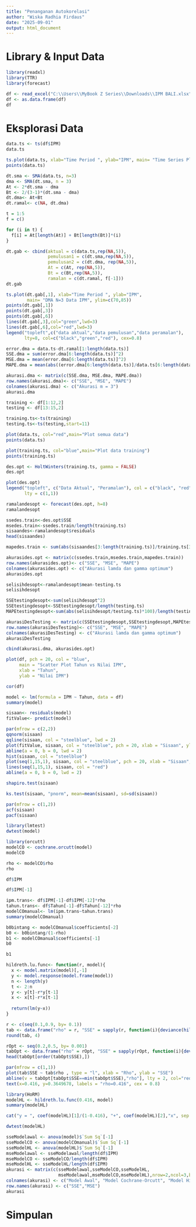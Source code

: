 ```yaml
---
title: "Penanganan Autokorelasi"
author: "Wiska Radhia Firdaus"
date: "2025-09-01"
output: html_document
---
```


# Library & Input Data

```r
library(readxl)
library(TTR)
library(forecast)

df <- read_excel("C:\\Users\\MyBook Z Series\\Downloads\\IPM BALI.xlsx")
df <- as.data.frame(df)
df
```

# Eksplorasi Data

```r
data.ts <- ts(df$IPM)
data.ts
```

```r
ts.plot(data.ts, xlab="Time Period ", ylab="IPM", main= "Time Series Plot of IPM")
points(data.ts)
```

```r
dt.sma <- SMA(data.ts, n=3)
dma <- SMA(dt.sma, n = 3)
At <- 2*dt.sma - dma
Bt <- 2/(3-1)*(dt.sma - dma)
dt.dma<- At+Bt
dt.ramal<- c(NA, dt.dma)

t = 1:5
f = c()

for (i in t) {
  f[i] = At[length(At)] + Bt[length(Bt)]*(i)
}
```

```r
dt.gab <- cbind(aktual = c(data.ts,rep(NA,5)), 
                pemulusan1 = c(dt.sma,rep(NA,5)),
                pemulusan2 = c(dt.dma, rep(NA,5)),
                At = c(At, rep(NA,5)), 
                Bt = c(Bt,rep(NA,5)),
                ramalan = c(dt.ramal, f[-1]))
dt.gab
```

```r
ts.plot(dt.gab[,1], xlab="Time Period ", ylab="IPM", 
        main= "DMA N=3 Data IPM", ylim=c(70,85))
points(dt.gab[,1])
points(dt.gab[,3])
points(dt.gab[,6])
lines(dt.gab[,3],col="green",lwd=3)
lines(dt.gab[,6],col="red",lwd=3)
legend("topleft",c("data aktual","data pemulusan","data peramalan"), 
       lty=8, col=c("black","green","red"), cex=0.8)
```

```r
error.dma = data.ts-dt.ramal[1:length(data.ts)]
SSE.dma = sum(error.dma[6:length(data.ts)]^2)
MSE.dma = mean(error.dma[6:length(data.ts)]^2)
MAPE.dma = mean(abs((error.dma[6:length(data.ts)]/data.ts[6:length(data.ts)])*100))

akurasi.dma <- matrix(c(SSE.dma, MSE.dma, MAPE.dma))
row.names(akurasi.dma)<- c("SSE", "MSE", "MAPE")
colnames(akurasi.dma) <- c("Akurasi m = 3")
akurasi.dma
```

```r
training <- df[1:12,2]
testing <- df[13:15,2]

training.ts<-ts(training)
testing.ts<-ts(testing,start=11)

plot(data.ts, col="red",main="Plot semua data")
points(data.ts)
```

```r
plot(training.ts, col="blue",main="Plot data training")
points(training.ts)
```

```r
des.opt <- HoltWinters(training.ts, gamma = FALSE)
des.opt
```

```r
plot(des.opt)
legend("topleft", c("Data Aktual", "Peramalan"), col = c("black", "red"), 
       lty = c(1,1))
```

```r
ramalandesopt <- forecast(des.opt, h=8)
ramalandesopt
```

```r
ssedes.train<-des.opt$SSE
msedes.train<-ssedes.train/length(training.ts)
sisaandes<-ramalandesopt$residuals
head(sisaandes)
```

```r
mapedes.train <- sum(abs(sisaandes[3:length(training.ts)]/training.ts[3:length(training.ts)])*100)/length(training.ts)

akurasides.opt <- matrix(c(ssedes.train,msedes.train,mapedes.train))
row.names(akurasides.opt)<- c("SSE", "MSE", "MAPE")
colnames(akurasides.opt) <- c("Akurasi lamda dan gamma optimum")
akurasides.opt
```

```r
selisihdesopt<-ramalandesopt$mean-testing.ts
selisihdesopt
```

```r
SSEtestingdesopt<-sum(selisihdesopt^2)
SSEtestingdesopt<-SSEtestingdesopt/length(testing.ts)
MAPEtestingdesopt<-sum(abs(selisihdesopt/testing.ts)*100)/length(testing.ts)

akurasiDesTesting <- matrix(c(SSEtestingdesopt,SSEtestingdesopt,MAPEtestingdesopt))
row.names(akurasiDesTesting)<- c("SSE", "MSE", "MAPE")
colnames(akurasiDesTesting) <- c("Akurasi lamda dan gamma optimum")
akurasiDesTesting
```

```r
cbind(akurasi.dma, akurasides.opt)
```

```r
plot(df, pch = 20, col = "blue",
     main = "Scatter Plot Tahun vs Nilai IPM",
     xlab = "Tahun",
     ylab = "Nilai IPM")
```

```r
cor(df)
```

```r
model <- lm(formula = IPM ~ Tahun, data = df)
summary(model)
```

```r
sisaan<- residuals(model)
fitValue<- predict(model)

par(mfrow = c(2,2))
qqnorm(sisaan)
qqline(sisaan, col = "steelblue", lwd = 2)
plot(fitValue, sisaan, col = "steelblue", pch = 20, xlab = "Sisaan", ylab = "Fitted Values", main = "Sisaan vs Fitted Values")
abline(a = 0, b = 0, lwd = 2)
hist(sisaan, col = "steelblue")
plot(seq(1,15,1), sisaan, col = "steelblue", pch = 20, xlab = "Sisaan", ylab = "Order", main = "Sisaan vs Order")
lines(seq(1,15,1), sisaan, col = "red")
abline(a = 0, b = 0, lwd = 2)
```

```r
shapiro.test(sisaan)
```

```r
ks.test(sisaan, "pnorm", mean=mean(sisaan), sd=sd(sisaan))
```

```r
par(mfrow = c(1,2))
acf(sisaan)
pacf(sisaan)
```

```r
library(lmtest)
dwtest(model)
```

```r
library(orcutt)
modelCO <- cochrane.orcutt(model)
modelCO
```

```r
rho <- modelCO$rho
rho
```

```r
df$IPM
```

```r
df$IPM[-1]
```

```r
ipm.trans<- df$IPM[-1]-df$IPM[-12]*rho
tahun.trans<- df$Tahun[-1]-df$Tahun[-12]*rho
modelCOmanual<- lm(ipm.trans~tahun.trans)
summary(modelCOmanual)
```

```r
b0bintang <- modelCOmanual$coefficients[-2]
b0 <- b0bintang/(1-rho)
b1 <- modelCOmanual$coefficients[-1]
b0
```

```r
b1
```

```r
hildreth.lu.func<- function(r, model){
  x <- model.matrix(model)[,-1]
  y <- model.response(model.frame(model))
  n <- length(y)
  t <- 2:n
  y <- y[t]-r*y[t-1]
  x <- x[t]-r*x[t-1]
  
  return(lm(y~x))
}

r <- c(seq(0.1,0.9, by= 0.1))
tab <- data.frame("rho" = r, "SSE" = sapply(r, function(i){deviance(hildreth.lu.func(i, model))}))
round(tab, 4)
```

```r
rOpt <- seq(0.2,0.5, by= 0.001)
tabOpt <- data.frame("rho" = rOpt, "SSE" = sapply(rOpt, function(i){deviance(hildreth.lu.func(i, model))}))
head(tabOpt[order(tabOpt$SSE),])
```

```r
par(mfrow = c(1,1))
plot(tab$SSE ~ tab$rho , type = "l", xlab = "Rho", ylab = "SSE")
abline(v = tabOpt[tabOpt$SSE==min(tabOpt$SSE),"rho"], lty = 2, col="red",lwd=2)
text(x=0.416, y=0.3649678, labels = "rho=0.416", cex = 0.8)
```

```r
library(HoRM)
modelHL <- hildreth.lu.func(0.416, model)
summary(modelHL)
```

```r
cat("y = ", coef(modelHL)[1]/(1-0.416), "+", coef(modelHL)[2],"x", sep = "")
```

```r
dwtest(modelHL)
```

```r
sseModelawal <- anova(model)$`Sum Sq`[-1]
sseModelCO <- anova(modelCOmanual)$`Sum Sq`[-1]
sseModelHL <- anova(modelHL)$`Sum Sq`[-1]
mseModelawal <- sseModelawal/length(df$IPM)
mseModelCO <- sseModelCO/length(df$IPM)
mseModelHL <- sseModelHL/length(df$IPM)
akurasi <- matrix(c(sseModelawal,sseModelCO,sseModelHL,
                    mseModelawal,mseModelCO,mseModelHL),nrow=2,ncol=3,byrow = T)
colnames(akurasi) <- c("Model Awal", "Model Cochrane-Orcutt", "Model Hildreth-Lu")
row.names(akurasi) <- c("SSE","MSE")
akurasi
```

# Simpulan

